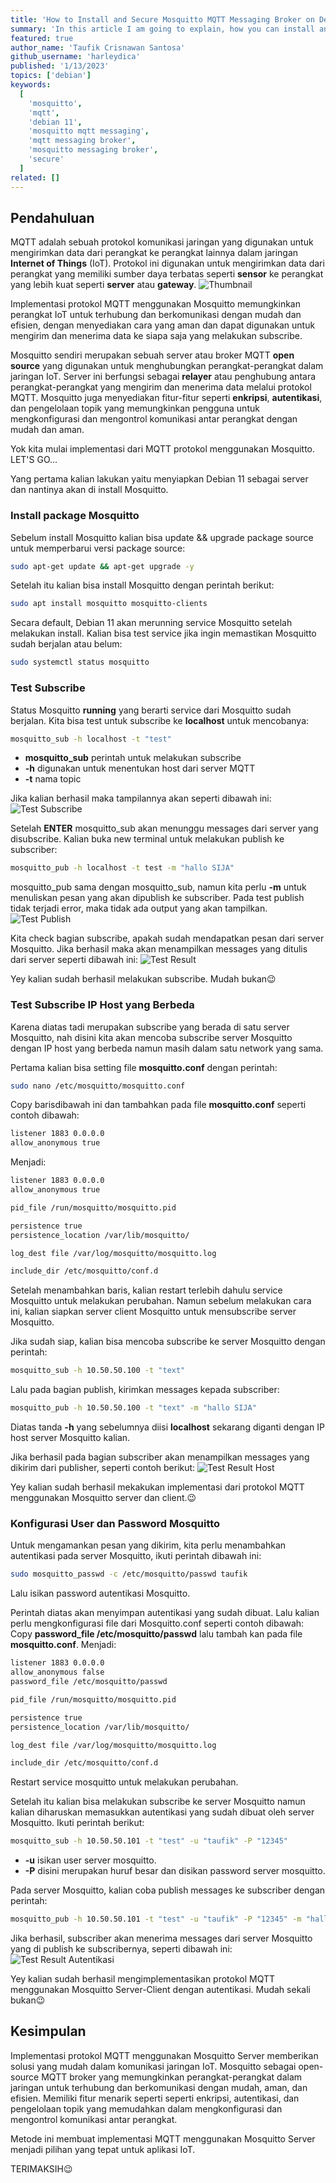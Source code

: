 ---
title: 'How to Install and Secure Mosquitto MQTT Messaging Broker on Debian 11'
summary: 'In this article I am going to explain, how you can install and secure Mosquitto MQTT Messaging Broker on Debian 11. How? read this article to the end😉'
featured: true
author_name: 'Taufik Crisnawan Santosa'
github_username: 'harleydica'
published: '1/13/2023'
topics: ['debian']
keywords:
  [
    'mosquitto',
    'mqtt',
    'debian 11',
    'mosquitto mqtt messaging',
    'mqtt messaging broker',
    'mosquitto messaging broker',
    'secure'
  ]
related: []
---

## Pendahuluan

MQTT adalah sebuah protokol komunikasi jaringan yang digunakan untuk mengirimkan data dari perangkat ke perangkat lainnya dalam jaringan **Internet of Things** (IoT). Protokol ini digunakan untuk mengirimkan data dari perangkat yang memiliki sumber daya terbatas seperti **sensor** ke perangkat yang lebih kuat seperti **server** atau **gateway**.
![Thumbnail](https://ik.imagekit.io/taufik/blog/how-to-install-and-secure-the-mosquitto-mqtt-messaging-broker-on-debian-11/thumbnail.png 'Thumbnail')

Implementasi protokol MQTT menggunakan Mosquitto memungkinkan perangkat IoT untuk terhubung dan berkomunikasi dengan mudah dan efisien, dengan menyediakan cara yang aman dan dapat digunakan untuk mengirim dan menerima data ke siapa saja yang melakukan subscribe.

Mosquitto sendiri merupakan sebuah server atau broker MQTT **open source** yang digunakan untuk menghubungkan perangkat-perangkat dalam jaringan IoT. Server ini berfungsi sebagai **relayer** atau penghubung antara perangkat-perangkat yang mengirim dan menerima data melalui protokol MQTT. Mosquitto juga menyediakan fitur-fitur seperti **enkripsi**, **autentikasi**, dan pengelolaan topik yang memungkinkan pengguna untuk mengkonfigurasi dan mengontrol komunikasi antar perangkat dengan mudah dan aman.

Yok kita mulai implementasi dari MQTT protokol menggunakan Mosquitto. LET'S GO...

Yang pertama kalian lakukan yaitu menyiapkan Debian 11 sebagai server dan nantinya akan di install Mosquitto.

### Install package Mosquitto

Sebelum install Mosquitto kalian bisa update && upgrade package source untuk memperbarui versi package source:
```bash
sudo apt-get update && apt-get upgrade -y
```
Setelah itu kalian bisa install Mosquitto dengan perintah berikut:
```bash
sudo apt install mosquitto mosquitto-clients
```
Secara default, Debian 11 akan merunning service Mosquitto setelah melakukan install. Kalian bisa test service jika ingin memastikan Mosquitto sudah berjalan atau belum:
```bash
sudo systemctl status mosquitto
```

### Test Subscribe

Status Mosquitto **running** yang berarti service dari Mosquitto sudah berjalan. Kita bisa test untuk subscribe ke **localhost** untuk mencobanya:
```bash
mosquitto_sub -h localhost -t "test"
```
- **mosquitto_sub** perintah untuk melakukan subscribe
- **-h** digunakan untuk menentukan host dari server MQTT
- **-t** nama topic

Jika kalian berhasil maka tampilannya akan seperti dibawah ini:
![Test Subscribe](https://ik.imagekit.io/taufik/blog/how-to-install-and-secure-the-mosquitto-mqtt-messaging-broker-on-debian-11/test-sub.png 'Test Subscribe')


Setelah **ENTER** mosquitto_sub akan menunggu messages dari server yang disubscribe. Kalian buka new terminal untuk melakukan publish ke subscriber:
```bash
mosquitto_pub -h localhost -t test -m "hallo SIJA"
```
mosquitto_pub sama dengan mosquitto_sub, namun kita perlu **-m** untuk menuliskan pesan yang akan dipublish ke subscriber.
Pada test publish tidak terjadi error, maka tidak ada output yang akan tampilkan.
![Test Publish](https://ik.imagekit.io/taufik/blog/how-to-install-and-secure-the-mosquitto-mqtt-messaging-broker-on-debian-11/test-pub.png 'Test Publish')

Kita check bagian subscribe, apakah sudah mendapatkan pesan dari server Mosquitto. Jika berhasil maka akan menampilkan messages yang ditulis dari server seperti dibawah ini:
![Test Result](https://ik.imagekit.io/taufik/blog/how-to-install-and-secure-the-mosquitto-mqtt-messaging-broker-on-debian-11/test-result.png 'Test Result')

Yey kalian sudah berhasil melakukan subscribe. Mudah bukan😉

### Test Subscribe IP Host yang Berbeda

Karena diatas tadi merupakan subscribe yang berada di satu server Mosquitto, nah disini kita akan mencoba subscribe server Mosquitto dengan IP host yang berbeda namun masih dalam satu network yang sama.

Pertama kalian bisa setting file **mosquitto.conf** dengan perintah:
```bash
sudo nano /etc/mosquitto/mosquitto.conf
```
Copy barisdibawah ini dan tambahkan pada file **mosquitto.conf** seperti contoh dibawah:
```bash
listener 1883 0.0.0.0
allow_anonymous true
```
Menjadi:
```bash
listener 1883 0.0.0.0
allow_anonymous true

pid_file /run/mosquitto/mosquitto.pid

persistence true
persistence_location /var/lib/mosquitto/

log_dest file /var/log/mosquitto/mosquitto.log

include_dir /etc/mosquitto/conf.d
```
Setelah menambahkan baris, kalian restart terlebih dahulu service Mosquitto untuk melakukan perubahan. Namun sebelum melakukan cara ini, kalian siapkan server client Mosquitto untuk mensubscribe server Mosquitto.

Jika sudah siap, kalian bisa mencoba subscribe ke server Mosquitto dengan perintah:
```bash
mosquitto_sub -h 10.50.50.100 -t "text"
```
Lalu pada bagian publish, kirimkan messages kepada subscriber:
```bash
mosquitto_pub -h 10.50.50.100 -t "text" -m "hallo SIJA"
```
Diatas tanda **-h** yang sebelumnya diisi **localhost** sekarang diganti dengan IP host server Mosquitto kalian.

Jika berhasil pada bagian subscriber akan menampilkan messages yang dikirim dari publisher, seperti contoh berikut:
![Test Result Host](https://ik.imagekit.io/taufik/blog/how-to-install-and-secure-the-mosquitto-mqtt-messaging-broker-on-debian-11/test-result-host.png 'Test Result Host')

Yey kalian sudah berhasil mekakukan implementasi dari protokol MQTT menggunakan Mosquitto server dan client.😉

### Konfigurasi User dan Password Mosquitto

Untuk mengamankan pesan yang dikirim, kita perlu menambahkan autentikasi pada server Mosquitto, ikuti perintah dibawah ini:
```bash
sudo mosquitto_passwd -c /etc/mosquitto/passwd taufik
```
Lalu isikan password autentikasi Mosquitto.

Perintah diatas akan menyimpan autentikasi yang sudah dibuat. Lalu kalian perlu mengkonfigurasi file dari Mosquitto.conf seperti contoh dibawah:
Copy **password_file /etc/mosquitto/passwd** lalu tambah kan pada file **mosquitto.conf**.
Menjadi:
```bash
listener 1883 0.0.0.0
allow_anonymous false
password_file /etc/mosquitto/passwd

pid_file /run/mosquitto/mosquitto.pid

persistence true
persistence_location /var/lib/mosquitto/

log_dest file /var/log/mosquitto/mosquitto.log

include_dir /etc/mosquitto/conf.d
```
Restart service mosquitto untuk melakukan perubahan.

Setelah itu kalian bisa melakukan subscribe ke server Mosquitto namun kalian diharuskan memasukkan autentikasi yang sudah dibuat oleh server Mosquitto.
Ikuti perintah berikut:
```bash
mosquitto_sub -h 10.50.50.101 -t "test" -u "taufik" -P "12345"
```
- **-u** isikan user server mosquitto.
- **-P** disini merupakan huruf besar dan disikan password server mosquitto.

Pada server Mosquitto, kalian coba publish messages ke subscriber dengan perintah:
```bash
mosquitto_pub -h 10.50.50.101 -t "test" -u "taufik" -P "12345" -m "hallo SIJA"
```
Jika berhasil, subscriber akan menerima messages dari server Mosquitto yang di publish ke subscribernya, seperti dibawah ini:
![Test Result Autentikasi](https://ik.imagekit.io/taufik/blog/how-to-install-and-secure-the-mosquitto-mqtt-messaging-broker-on-debian-11/test-result-autentikasi.png 'Test Result Autentikasi')

Yey kalian sudah berhasil mengimplementasikan protokol MQTT menggunakan Mosquitto Server-Client dengan autentikasi. Mudah sekali bukan😉

## Kesimpulan

Implementasi protokol MQTT menggunakan Mosquitto Server memberikan solusi yang mudah dalam komunikasi jaringan IoT. Mosquitto sebagai open-source MQTT broker yang memungkinkan perangkat-perangkat dalam jaringan untuk terhubung dan berkomunikasi dengan mudah, aman, dan efisien. Memiliki fitur menarik seperti seperti enkripsi, autentikasi, dan pengelolaan topik yang memudahkan dalam mengkonfigurasi dan mengontrol komunikasi antar perangkat.

Metode ini membuat implementasi MQTT menggunakan Mosquitto Server menjadi pilihan yang tepat untuk aplikasi IoT.

TERIMAKSIH😉